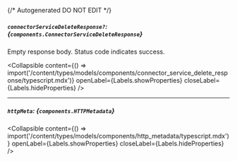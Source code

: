 {/* Autogenerated DO NOT EDIT  */}

##### `connectorServiceDeleteResponse?`: *{`components.ConnectorServiceDeleteResponse`}*
Empty response body. Status code indicates success.

<Collapsible content={() => import('/content/types/models/components/connector_service_delete_response/typescript.mdx')} openLabel={Labels.showProperties} closeLabel={Labels.hideProperties} />


---
##### `httpMeta`: *{`components.HTTPMetadata`}*

<Collapsible content={() => import('/content/types/models/components/http_metadata/typescript.mdx')} openLabel={Labels.showProperties} closeLabel={Labels.hideProperties} />



